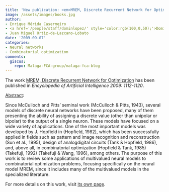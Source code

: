```yaml
---
title: 'New publication: <em>MREM, Discrete Recurrent Network for Optimization</em>'
image: /assets/images/books.jpg
author:
- Enrique Mérida Casermeiro
- <a href='/people/staff/dominlopez/' style='color:rgb(100,0,50);'>Domingo López Rodríguez</a>
- Juan Miguel Ortiz-de-Lazcano-Lobato
date: '2009-09-07'
categories:
- Neural networks
- Combinatorial optimization
comments:
  giscus:
    repo: Malaga-FCA-group/malaga-fca-blog
---
```


The work <u>MREM, Discrete Recurrent Network for Optimization</u> has been published in <em>Encyclopedia of Artificial Intelligence 2009: 1112-1120</em>.

<u>Abstract</u>:



Since McCulloch and Pitts’ seminal work (McCulloch & Pitts, 1943), several models of discrete neural networks have been proposed, many of them presenting the ability of assigning a discrete value (other than unipolar or bipolar) to the output of a single neuron. These models have focused on a wide variety of applications. One of the most important models was developed by J. Hopfield in (Hopfield, 1982), which has been successfully applied in fields such as pattern and image recognition and reconstruction (Sun et al., 1995), design of analogdigital circuits (Tank & Hopfield, 1986), and, above all, in combinatorial optimization (Hopfield & Tank, 1985) (Takefuji, 1992) (Takefuji & Wang, 1996), among others. The purpose of this work is to review some applications of multivalued neural models to combinatorial optimization problems, focusing specifically on the neural model MREM, since it includes many of the multivalued models in the specialized literature.




For more details on this work, visit <a href='/publications/books/2009-mrem'>its own page</a>.
